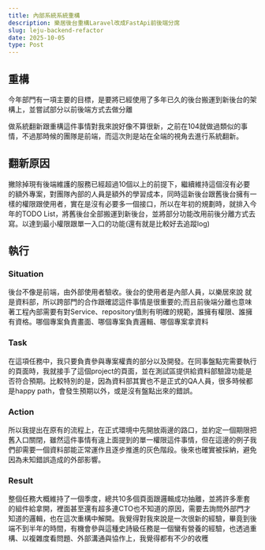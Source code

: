 ```yaml
---
title: 內部系統系統重構
description: 樂居後台重構Laravel改成FastApi前後端分席
slug: leju-backend-refactor
date: 2025-10-05
type: Post
---
```


## 重構

<p>今年部門有一項主要的目標，是要將已經使用了多年已久的後台搬運到新後台的架構上，並嘗試部分以前後端方式去做分離</p>

<p>做系統翻新跟重構這件事情對我來說好像不算很新，之前在104就做過類似的事情，不過那時候的團隊是前端，而這次則是站在全端的視角去進行系統翻新。</p>

<h2>翻新原因</h2>

<p>撇除掉現有後端維護的服務已經超過10個以上的前提下，繼續維持這個沒有必要的額外專案，對團隊內部的人員是額外的學習成本，同時這新後台跟舊後台擁有一樣的權限跟使用者，實在是沒有必要多一個接口，所以在年初的規劃時，就排入今年的TODO List，將舊後台全部搬運到新後台，並將部分功能改用前後分離方式去寫。以達到最小權限跟單一入口的功能(還有就是比較好去追蹤log)</p>

<h2>執行</h2>

<h3>Situation</h3>

<p>後台不像是前端，由外部使用者驗收。後台的使用者是內部人員，以樂居來說 就是資料部，所以跨部門的合作跟確認這件事情是很重要的;而且前後端分離也意味著工程內部需要有對Service、repository值則有明確的規範，誰擁有權限、誰擁有資格。哪個專案負責畫面、哪個專案負責邏輯、哪個專案拿資料</p>

<h3>Task</h3>

<p>
在這項任務中，我只要負責參與專案權責的部分以及開發。在同事盤點完需要執行的頁面時，我就接手了這個project的頁面，並在測試區提供給資料部驗證功能是否符合預期。比較特別的是，因為資料部其實也不是正式的QA人員，很多時候都是happy path，會發生預期以外，或是沒有盤點出來的錯誤。
</p>

<h3>Action</h3>

<p>所以我提出在原有的流程上，在正式環境中先開放兩邊的路口，並約定一個期限把舊入口關閉，雖然這件事情有違上面提到的單一權限這件事情，但在這邊的例子我們卻需要一個資料部能正常運作且逐步推進的灰色階段。後來也確實被採納，避免因為未知錯誤造成的外部影響。</p>

<h3>Result</h3>
<p>整個任務大概維持了一個季度，總共10多個頁面跟邏輯成功抽離，並將許多牽套的組件給拿開，裡面甚至還有超多連CTO也不知道的原因，需要去詢問外部門才知道的邏輯，也在這次重構中解開。我覺得對我來說是一次很新的經驗，畢竟到後端不到半年的時間，有機會參與這種史詩級任務是一個蠻有營養的經驗，也透過重構、以複雜度看問題、外部溝通與協作上，我覺得都有不少的收穫</p>